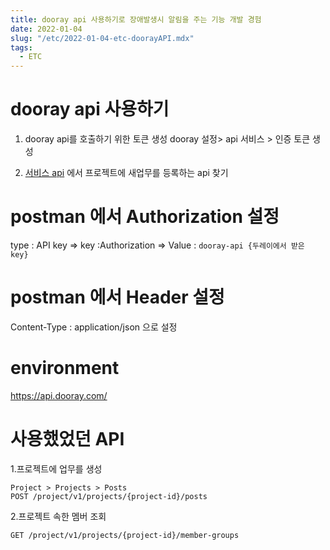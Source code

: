 ```yaml
---
title: dooray api 사용하기로 장애발생시 알림을 주는 기능 개발 경험 
date: 2022-01-04
slug: "/etc/2022-01-04-etc-doorayAPI.mdx"
tags:
  - ETC
---
```


# dooray api 사용하기

1. dooray api를 호출하기 위한 토큰 생성
   dooray 설정> api 서비스 > 인증 토큰 생성
   
2. [서비스 api](https://helpdesk.dooray.com/share/pages/9wWo-xwiR66BO5LGshgVTg/2939987647631384419) 에서
   프로젝트에 새업무를 등록하는 api 찾기

# postman 에서 Authorization 설정
type : API key
=> key :Authorization
=> Value : `dooray-api {두레이에서 받은 key}`

# postman 에서 Header 설정
Content-Type : application/json 으로 설정

# environment
https://api.dooray.com/

# 사용했었던 API
1.프로젝트에 업무를 생성
```
Project > Projects > Posts
POST /project/v1/projects/{project-id}/posts
```

2.프로젝트 속한 멤버 조회
```
GET /project/v1/projects/{project-id}/member-groups
```
